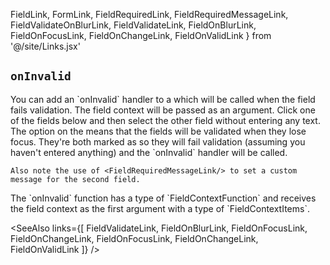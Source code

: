   FieldLink, FormLink, FieldRequiredLink, FieldRequiredMessageLink,
  FieldValidateOnBlurLink, FieldValidateLink, FieldOnBlurLink,
  FieldOnFocusLink, FieldOnChangeLink, FieldOnValidLink
} from '@/site/Links.jsx'

## `onInvalid`

<Split>
  You can add an `onInvalid` handler to a <FieldLink/> which will be called
  when the field fails validation. The field context will be passed as an
  argument.
  <TryItOut>
    Click one of the fields below and then select the other field without
    entering any text. The <FieldValidateOnBlurLink/> option on the
    <FormLink/> means that the fields will be validated when they lose focus.
    They're both marked as <FieldRequiredLink/> so they will fail validation
    (assuming you haven't entered anything) and the `onInvalid` handler will
    be called.

    Also note the use of <FieldRequiredMessageLink/> to set a custom
    message for the second field.
  </TryItOut>
</Split>

<Example
  Component={OnInvalid}
  code={OnInvalidSrc}
  caption="onInvalid"
  highlightLines="17,22"
  expand
/>

<TSNotes>
The `onInvalid` function has a type of `FieldContextFunction` and receives
the field context as the first argument with a type of `FieldContextItems`.
</TSNotes>

<SeeAlso
  links={[
    FieldValidateLink,
    FieldOnBlurLink,
    FieldOnFocusLink,
    FieldOnChangeLink,
    FieldOnFocusLink,
    FieldOnChangeLink,
    FieldOnValidLink
  ]}
/>

